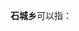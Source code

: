 '''石城乡'''可以指：
{{PRC admin/disambig|13/05/22/203/000|21/02/83/216/000|51/19/02/217/000}}
{{disambig|cat=三字中国乡名消歧义}}
